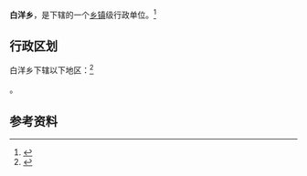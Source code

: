 {{中国乡级行政区|35/06/24/202/000}}

'''白洋乡'''，是{{PRC admin/fullname|35/06/24/202/000|3}}下辖的一个[[乡镇|乡镇]]级行政单位。<ref>{{PRC admin/ref sgc|{{PRC admin/parent|35/06/24/202/000}}}}</ref>

== 行政区划 ==

白洋乡下辖以下地区：<ref>{{PRC admin/ref sgc|35/06/24/202/000}}</ref>

{{PRC admin/children|35/06/24/202/000}}。

== 参考资料 ==

{{reflist}}

{{行政区划小作品}}
{{PRC admin/navcat|35/06/24/202/000}}